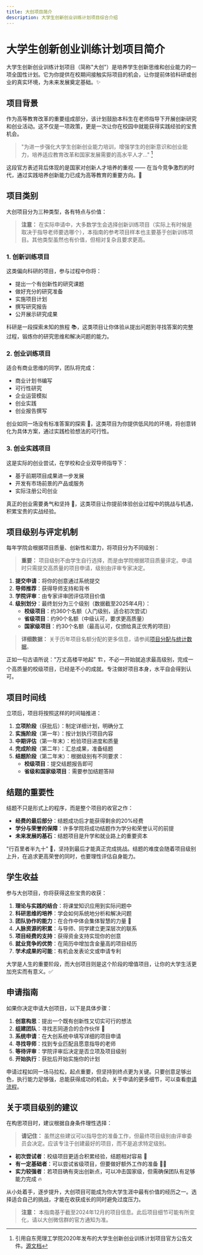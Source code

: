 ```yaml
---
title: 大创项目简介
description: 大学生创新创业训练计划项目综合介绍
---
```


# 大学生创新创业训练计划项目简介

大学生创新创业训练计划项目（简称"大创"）是培养学生创新思维和创业能力的一项全国性计划。它为你提供在校期间接触实际项目的机会，让你提前体验科研或创业的真实环境，为未来发展奠定基础。✨

## 项目背景

作为高等教育改革的重要组成部分，该计划鼓励本科生在老师指导下开展创新研究和创业活动。这不仅是一项政策，更是一次让你在校园中就能获得实践经验的宝贵机会。

> "为进一步强化大学生创新创业能力培训，增强学生的创新意识和创业能力，培养适应教育改革和国家发展需要的高水平人才..." [^1]

这段官方表述背后体现的是国家对创新人才培养的重视 —— 在当今竞争激烈的时代，通过实践培养创新能力已成为高等教育的重要方向。🚀

## 项目类别

大创项目分为三种类型，各有特点与价值：

> **注意：** 在实际申请中，大多数学生会选择创新训练项目（实际上有时候是取决于指导老师要选哪个），本指南的参考项目样本也主要基于创新训练项目。其他类型虽然也有价值，但相对复杂且要求更高。

### 1. 创新训练项目

这类偏向科研的项目，参与过程中你将：
- 提出一个有创新性的研究课题
- 做好充分的研究准备
- 实施项目计划
- 撰写研究报告
- 公开展示研究成果

科研是一段探索未知的旅程 📚，这类项目让你体验从提出问题到寻找答案的完整过程，锻炼你的研究思维和解决问题的能力。

### 2. 创业训练项目

适合有商业思维的同学，团队将完成：
- 商业计划书编写
- 可行性研究
- 企业运营模拟
- 创业实践
- 创业报告撰写

创业如同一场没有标准答案的探索 🧭，这类项目为你提供低风险的环境，将创意转化为具体方案，通过实践检验想法的可行性。

### 3. 创业实践项目

这是实际的创业尝试，在学校和企业双导师指导下：
- 基于前期项目成果进一步发展
- 开发有市场前景的产品或服务
- 实际注册公司创业

真正的创业需要勇气和坚持 💪，这类项目让你提前体验创业过程中的挑战与机遇，积累宝贵的实战经验。

## 项目级别与评定机制

每年学院会根据项目质量、创新性和潜力，将项目分为不同级别：

> **重要：** 项目级别不由学生自行选择，而是由学院根据项目质量评定。申请时只需提交高质量的项目申请，级别由评审专家决定。

1. **提交申请**：将你的创意通过系统提交
2. **导师推荐**：获得导师支持和背书
3. **学院评审**：由专家评审团评估项目价值
4. **级别划分**：最终划分为三个级别（数据截至2025年4月）：
   - **校级项目**：约360个名额（入门级别，适合初次尝试）
   - **省级项目**：约90个名额（中级认可，要求更高质量）
   - **国家级项目**：约30个名额（最高认可，仅颁给真正优秀的项目）

> **详细数据：** 关于历年项目名额分配的更多信息，请参阅[项目分配与统计数据](/docs/01-project-application/01-innovation-program/07-project-allocation)。

正如一句古语所说："万丈高楼平地起" 🏗️，不必一开始就追求最高级别，完成一个高质量的校级项目，已经是不小的成就。专注做好项目本身，水平自会得到认可。

## 项目时间线

立项后，项目将按照这样的时间轴推进：
1. **立项阶段**（获批后）：制定详细计划，明确分工
2. **实施阶段**（第一年）：按计划执行项目内容
3. **中期评估**（第一年末）：检验项目进度和质量
4. **完成阶段**（第二年）：汇总成果，准备结题
5. **结题阶段**（第二年末）：根据级别有不同要求：
   - **校级项目**：提交结题报告即可
   - **省级和国家级项目**：需要参加结题答辩

## 结题的重要性

结题不只是形式上的程序，而是整个项目的收官之作：
- **经费的最后部分**：结题成功后才能获得剩余的20%经费
- **学分与荣誉的保障**：许多学院将成功结题作为学分和荣誉认可的前提
- **未来发展的基石**：结题项目是升学和就业路上的重要资本

"行百里者半九十" 🏁，坚持到最后才能真正完成挑战。结题的难度会随着项目级别上升，在追求更高荣誉的同时，也要理性评估自身能力。

## 学生收益

参与大创项目，你将获得这些宝贵的收获：

1. **理论与实践的结合**：将课堂知识应用到实际问题中
2. **科研思维的培养**：学会如何系统地分析和解决问题
3. **团队协作的能力**：在合作中体会集体智慧的力量 👥
4. **人脉资源的积累**：与导师、同学建立更深层次的联系
5. **项目经费的支持**：获得资金支持实现你的创意
6. **就业竞争的优势**：在简历中增加含金量高的项目经历
7. **学术成果的可能**：有机会发表论文或申请专利

大学是人生的重要阶段，而大创项目则是这个阶段的增值项目，让你的大学生活更加充实而有意义。✅

## 申请指南

如果你决定申请大创项目，以下是具体步骤：

1. **创意构思**：提出一个既有创新性又切实可行的想法
2. **组建团队**：寻找志同道合的合作伙伴 🤝
3. **系统申请**：在大创系统中填写详细的项目申请
4. **寻找导师**：找到专业匹配且愿意指导的老师
5. **等待评审**：学院评审后决定是否立项及项目级别
6. **开始执行**：获批后开始实施你的计划

申请过程如同一场马拉松，起点重要，但坚持到终点更为关键。只要创意足够出色，执行能力足够强，总能获得成功的机会。关于申请的更多细节，可以查看[申请流程](/docs/01-project-application/01-innovation-program/02-application)。

## 关于项目级别的建议

在构思项目时，建议根据自身条件理性选择：

> **请记住：** 虽然这些建议可以指导您的准备工作，但最终项目级别由评审委员会决定。应该专注于创建最好的项目，而不是追求特定级别。

- **初次尝试者**：校级项目更适合积累经验，结题相对容易 👶
- **有一定基础者**：可以尝试省级项目，但要做好额外工作的准备 🧑‍🎓
- **实力较强者**：若项目确有突出创新点，可以冲击国家级，但需确保团队有足够能力完成 🔥

从小处着手，逐步提升，大创项目可能成为你大学生涯中最有价值的经历之一。选择适合自己的挑战，才能在收获成长的同时避免过度压力。

> **注意：** 本指南基于截至2024年12月的项目信息。此后项目细节可能有所变化，请以大创微信群的官方通知为准。

[^1]: 引用自东莞理工学院2020年发布的大学生创新创业训练计划项目官方公告文件。[源文档](http://180.108.46.32:81/dglgxy_cx/ShowNews.aspx?NewsNo=D6A43B91EE0E0516) 